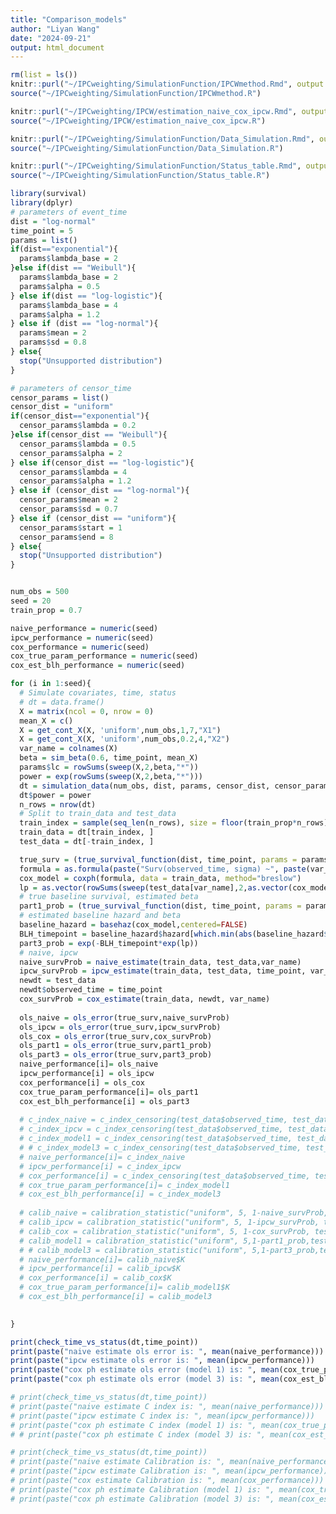 ```yaml
---
title: "Comparison_models"
author: "Liyan Wang"
date: "2024-09-21"
output: html_document
---
```


```r
rm(list = ls())
knitr::purl("~/IPCweighting/SimulationFunction/IPCWmethod.Rmd", output = "~/IPCweighting/SimulationFunction/IPCWmethod.R")
source("~/IPCweighting/SimulationFunction/IPCWmethod.R")

knitr::purl("~/IPCweighting/IPCW/estimation_naive_cox_ipcw.Rmd", output = "~/IPCweighting/IPCW/estimation_naive_cox_ipcw.R")
source("~/IPCweighting/IPCW/estimation_naive_cox_ipcw.R")

knitr::purl("~/IPCweighting/SimulationFunction/Data_Simulation.Rmd", output = "~/IPCweighting/SimulationFunction/Data_Simulation.R")
source("~/IPCweighting/SimulationFunction/Data_Simulation.R")

knitr::purl("~/IPCweighting/SimulationFunction/Status_table.Rmd", output = "~/IPCweighting/SimulationFunction/Status_table.R")
source("~/IPCweighting/SimulationFunction/Status_table.R")
```

```r
library(survival)
library(dplyr)
# parameters of event_time
dist = "log-normal"
time_point = 5
params = list()
if(dist=="exponential"){
  params$lambda_base = 2
}else if(dist == "Weibull"){
  params$lambda_base = 2
  params$alpha = 0.5
} else if(dist == "log-logistic"){
  params$lambda_base = 4
  params$alpha = 1.2
} else if (dist == "log-normal"){
  params$mean = 2
  params$sd = 0.8
} else{
  stop("Unsupported distribution")
}

# parameters of censor_time
censor_params = list()
censor_dist = "uniform"
if(censor_dist=="exponential"){
  censor_params$lambda = 0.2
}else if(censor_dist == "Weibull"){
  censor_params$lambda = 0.5
  censor_params$alpha = 2
} else if(censor_dist == "log-logistic"){
  censor_params$lambda = 4
  censor_params$alpha = 1.2
} else if (censor_dist == "log-normal"){
  censor_params$mean = 2
  censor_params$sd = 0.7
} else if (censor_dist == "uniform"){
  censor_params$start = 1
  censor_params$end = 8
} else{
  stop("Unsupported distribution")
}


num_obs = 500
seed = 20
train_prop = 0.7

naive_performance = numeric(seed)
ipcw_performance = numeric(seed)
cox_performance = numeric(seed)
cox_true_param_performance = numeric(seed)
cox_est_blh_performance = numeric(seed)
```

```r
for (i in 1:seed){
  # Simulate covariates, time, status
  # dt = data.frame()
  X = matrix(ncol = 0, nrow = 0)
  mean_X = c()
  X = get_cont_X(X, 'uniform',num_obs,1,7,"X1")
  X = get_cont_X(X, 'uniform',num_obs,0.2,4,"X2")
  var_name = colnames(X)
  beta = sim_beta(0.6, time_point, mean_X)
  params$lc = rowSums(sweep(X,2,beta,"*"))
  power = exp(rowSums(sweep(X,2,beta,"*")))
  dt = simulation_data(num_obs, dist, params, censor_dist, censor_params, time_point, X)
  dt$power = power
  n_rows = nrow(dt)
  # Split to train_data and test_data
  train_index = sample(seq_len(n_rows), size = floor(train_prop*n_rows))
  train_data = dt[train_index, ]
  test_data = dt[-train_index, ]

  true_surv = (true_survival_function(dist, time_point, params = params))^(test_data$power)
  formula = as.formula(paste("Surv(observed_time, sigma) ~", paste(var_name, collapse = " + ")))
  cox_model = coxph(formula, data = train_data, method="breslow")
  lp = as.vector(rowSums(sweep(test_data[var_name],2,as.vector(cox_model$coefficients),"*")))
  # true baseline survival, estimated beta
  part1_prob = (true_survival_function(dist, time_point, params = params))^(exp(lp))
  # estimated baseline hazard and beta
  baseline_hazard = basehaz(cox_model,centered=FALSE)
  BLH_timepoint = baseline_hazard$hazard[which.min(abs(baseline_hazard$time - time_point))]
  part3_prob = exp(-BLH_timepoint*exp(lp))
  # naive, ipcw
  naive_survProb = naive_estimate(train_data, test_data,var_name)
  ipcw_survProb = ipcw_estimate(train_data, test_data, time_point, var_name)
  newdt = test_data
  newdt$observed_time = time_point
  cox_survProb = cox_estimate(train_data, newdt, var_name)
  
  ols_naive = ols_error(true_surv,naive_survProb)
  ols_ipcw = ols_error(true_surv,ipcw_survProb)
  ols_cox = ols_error(true_surv,cox_survProb)
  ols_part1 = ols_error(true_surv,part1_prob)
  ols_part3 = ols_error(true_surv,part3_prob)
  naive_performance[i]= ols_naive
  ipcw_performance[i] = ols_ipcw
  cox_performance[i] = ols_cox
  cox_true_param_performance[i]= ols_part1
  cox_est_blh_performance[i] = ols_part3
  
  # c_index_naive = c_index_censoring(test_data$observed_time, test_data$sigma, 1-naive_survProb)
  # c_index_ipcw = c_index_censoring(test_data$observed_time, test_data$sigma, 1-ipcw_survProb)
  # c_index_model1 = c_index_censoring(test_data$observed_time, test_data$sigma, 1-part1_prob)
  # # c_index_model3 = c_index_censoring(test_data$observed_time, test_data$sigma, 1-part3_prob)
  # naive_performance[i]= c_index_naive
  # ipcw_performance[i] = c_index_ipcw
  # cox_performance[i] = c_index_censoring(test_data$observed_time, test_data$sigma, 1-cox_survProb)
  # cox_true_param_performance[i]= c_index_model1
  # cox_est_blh_performance[i] = c_index_model3
  
  # calib_naive = calibration_statistic("uniform", 5, 1-naive_survProb, test_data$observed_time, test_data$sigma, time_point)
  # calib_ipcw = calibration_statistic("uniform", 5, 1-ipcw_survProb, test_data$observed_time, test_data$sigma, time_point)
  # calib_cox = calibration_statistic("uniform", 5, 1-cox_survProb, test_data$observed_time, test_data$sigma, time_point)
  # calib_model1 = calibration_statistic("uniform", 5,1-part1_prob,test_data$observed_time, test_data$sigma, time_point)
  # # calib_model3 = calibration_statistic("uniform", 5,1-part3_prob,test_data$observed_time, test_data$sigma, time_point)
  # naive_performance[i]= calib_naive$K
  # ipcw_performance[i] = calib_ipcw$K
  # cox_performance[i] = calib_cox$K
  # cox_true_param_performance[i]= calib_model1$K
  # cox_est_blh_performance[i] = calib_model3

  
}

print(check_time_vs_status(dt,time_point))
print(paste("naive estimate ols error is: ", mean(naive_performance)))
print(paste("ipcw estimate ols error is: ", mean(ipcw_performance)))
print(paste("cox ph estimate ols error (model 1) is: ", mean(cox_true_param_performance)))
print(paste("cox ph estimate ols error (model 3) is: ", mean(cox_est_blh_performance)))

# print(check_time_vs_status(dt,time_point))
# print(paste("naive estimate C index is: ", mean(naive_performance)))
# print(paste("ipcw estimate C index is: ", mean(ipcw_performance)))
# print(paste("cox ph estimate C index (model 1) is: ", mean(cox_true_param_performance)))
# # print(paste("cox ph estimate C index (model 3) is: ", mean(cox_est_blh_performance)))

# print(check_time_vs_status(dt,time_point))
# print(paste("naive estimate Calibration is: ", mean(naive_performance)))
# print(paste("ipcw estimate Calibration is: ", mean(ipcw_performance)))
# print(paste("cox estimate Calibration is: ", mean(cox_performance)))
# print(paste("cox ph estimate Calibration (model 1) is: ", mean(cox_true_param_performance)))
# print(paste("cox ph estimate Calibration (model 3) is: ", mean(cox_est_blh_performance)))

```

